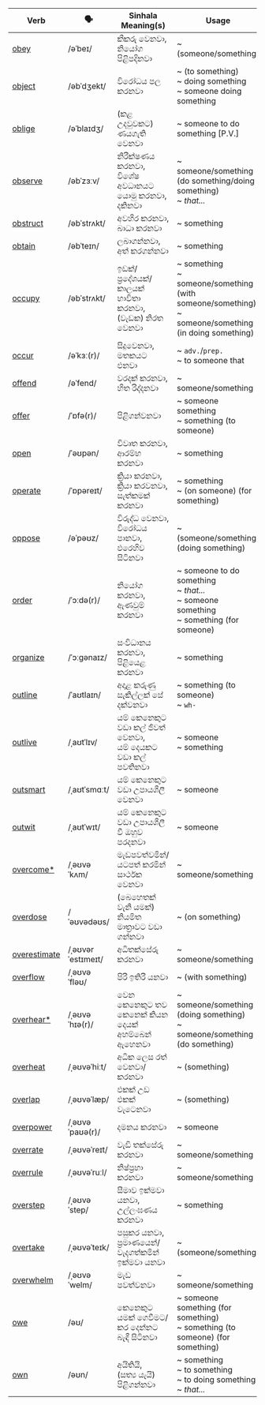 | Verb                                                                | 🗣️                | Sinhala Meaning(s)                                              | Usage                                                                                                     |
| ------------------------------------------------------------------- | ----------------- | --------------------------------------------------------------- | --------------------------------------------------------------------------------------------------------- |
| <a href="/essential-verbs/o/examples#obey">obey</a>                 | /əˈbeɪ/           | කීකරු වෙනවා,<br/>නියෝග පිළිපදිනවා                               | ~ (someone/something)                                                                                     |
| <a href="/essential-verbs/o/examples#object">object</a>             | /əbˈdʒekt/        | විරෝධය පල කරනවා                                                 | ~ (to something)<br/>~ doing something<br/>~ someone doing something                                      |
| <a href="/essential-verbs/o/examples#oblige">oblige</a>             | /əˈblaɪdʒ/        | (කළ උදවුවකට) ණයගැති වෙනවා                                       | ~ someone to do something [P.V.]                                                                          |
| <a href="/essential-verbs/o/examples#observe">observe</a>           | /əbˈzɜːv/         | නිරීක්ෂණය කරනවා,<br/>විශේෂ අවධානයට යොමු කරනවා,<br/>දකිනවා       | ~ someone/something (do something/doing something)<br/>~ _that..._                                        |
| <a href="/essential-verbs/o/examples#obstruct">obstruct</a>         | /əbˈstrʌkt/       | අවහිර කරනවා,<br/>බාධා කරනවා                                     | ~ something                                                                                               |
| <a href="/essential-verbs/o/examples#obtain">obtain</a>             | /əbˈteɪn/         | ලබාගන්නවා,<br/>අත් කරගන්නවා                                     | ~ something                                                                                               |
| <a href="/essential-verbs/o/examples#occupy">occupy</a>             | /əbˈstrʌkt/       | ඉඩක්/ප්‍රදේශයක්/<br/>කාලයක් භාවිතා කරනවා,<br/>(වැඩක) නිරත වෙනවා | ~ something<br/>~ someone/something (with someone/something)<br/>~ someone/something (in doing something) |
| <a href="/essential-verbs/o/examples#occur">occur</a>               | /əˈkɜː(r)/        | සිදුවෙනවා,<br/>මතකයට එනවා                                       | ~ `adv.`/`prep.`<br/>~ to someone that                                                                    |
| <a href="/essential-verbs/o/examples#offend">offend</a>             | /əˈfend/          | වරදක් කරනවා,<br/>හිත රිද්දනවා                                   | ~ someone/something                                                                                       |
| <a href="/essential-verbs/o/examples#offer">offer</a>               | /ˈɒfə(r)/         | පිළිගන්වනවා                                                     | ~ someone something<br/>~ something (to someone)                                                          |
| <a href="/essential-verbs/o/examples#open">open</a>                 | /ˈəʊpən/          | විවෘත කරනවා,<br/>ආරම්භ කරනවා                                    | ~ something                                                                                               |
| <a href="/essential-verbs/o/examples#operate">operate</a>           | /ˈɒpəreɪt/        | ක්‍රියා කරනවා,<br/>ක්‍රියා කරවනවා,<br/>සැත්කමක් කරනවා           | ~ something<br/>~ (on someone) (for something)                                                            |
| <a href="/essential-verbs/o/examples#oppose">oppose</a>             | /əˈpəʊz/          | විරුද්ධ වෙනවා,<br/>විරෝධය පානවා,<br/>එරෙහිව සිටිනවා             | ~ (someone/something) (doing something)                                                                   |
| <a href="/essential-verbs/o/examples#order">order</a>               | /ˈɔːdə(r)/        | නියෝග කරනවා,<br/>ඇණවුම් කරනවා                                   | ~ someone to do something<br/>~ _that..._<br/>~ someone something<br/>~ something (for someone)           |
| <a href="/essential-verbs/o/examples#organize">organize</a>         | /ˈɔːɡənaɪz/       | සංවිධානය කරනවා,<br/>පිළියෙළ කරනවා                               | ~ something                                                                                               |
| <a href="/essential-verbs/o/examples#outline">outline</a>           | /ˈaʊtlaɪn/        | අදාළ කරුණු සැකිල්ලක් සේ දක්වනවා                                 | ~ something (to someone)<br/>~ `wh-`                                                                      |
| <a href="/essential-verbs/o/examples#outlive">outlive</a>           | /ˌaʊtˈlɪv/        | යම් කෙනෙකුට වඩා කල් ජීවත් වෙනවා,<br/>යම් දෙයකට වඩා කල් පවතිනවා  | ~ someone<br/>~ something                                                                                 |
| <a href="/essential-verbs/o/examples#outsmart">outsmart</a>         | /ˌaʊtˈsmɑːt/      | යම් කෙනෙකුට වඩා උපායශීලී වෙනවා                                  | ~ someone                                                                                                 |
| <a href="/essential-verbs/o/examples#outwit">outwit</a>             | /ˌaʊtˈwɪt/        | යම් කෙනෙකුට වඩා උපායශීලී වී ඔහුව පරදනවා                         | ~ someone                                                                                                 |
| <a href="/essential-verbs/o/examples#overcome">overcome\*</a>       | /ˌəʊvəˈkʌm/       | මැඩපවත්වමින්/යටපත් කරමින් සාර්ථක වෙනවා                          | ~ someone/something                                                                                       |
| <a href="/essential-verbs/o/examples#overdose">overdose</a>         | /ˈəʊvədəʊs/       | (බෙහෙතක් වැනි යමක්) නියමිත මාත්‍රාවට වඩා ගන්නවා                 | ~ (on something)                                                                                          |
| <a href="/essential-verbs/o/examples#overestimate">overestimate</a> | /ˌəʊvərˈestɪmeɪt/ | අධිතක්සේරු කරනවා                                                | ~ someone/something                                                                                       |
| <a href="/essential-verbs/o/examples#overflow">overflow</a>         | /ˌəʊvəˈfləʊ/      | පිරී ඉතිරී යනවා                                                 | ~ (with something)                                                                                        |
| <a href="/essential-verbs/o/examples#overhear">overhear\*</a>       | /ˌəʊvəˈhɪə(r)/    | වෙන කෙනෙකුට තව කෙනෙක් කියන දෙයක් අහම්බෙන් ඇහෙනවා                | ~ someone/something (doing something)<br/>~ someone/something (do something)                              |
| <a href="/essential-verbs/o/examples#overheat">overheat</a>         | /ˌəʊvəˈhiːt/      | අධික ලෙස රත් වෙනවා/කරනවා                                        | ~ (something)                                                                                             |
| <a href="/essential-verbs/o/examples#overlap">overlap</a>           | /ˌəʊvəˈlæp/       | එකක් උඩ එකක් වැටෙනවා                                            | ~ (something)                                                                                             |
| <a href="/essential-verbs/o/examples#overpower">overpower</a>       | /ˌəʊvəˈpaʊə(r)/   | දමනය කරනවා                                                      | ~ someone                                                                                                 |
| <a href="/essential-verbs/o/examples#overrate">overrate</a>         | /ˌəʊvəˈreɪt/      | වැඩි තක්සේරු කරනවා                                              | ~ someone/something                                                                                       |
| <a href="/essential-verbs/o/examples#overrule">overrule</a>         | /ˌəʊvəˈruːl/      | නිෂ්ප්‍රභා කරනවා                                                | ~ someone/something                                                                                       |
| <a href="/essential-verbs/o/examples#overstep">overstep</a>         | /ˌəʊvəˈstep/      | සීමාව ඉක්මවා යනවා,<br/>උල්ලංඝණය කරනවා                           | ~ something                                                                                               |
| <a href="/essential-verbs/o/examples#overtake">overtake</a>         | /ˌəʊvəˈteɪk/      | පසුකර යනවා,<br/>ප්‍රමාණයෙන්/වැදගත්කමින් ඉක්මවා යනවා             | ~ (someone/something)                                                                                     |
| <a href="/essential-verbs/o/examples#overwhelm">overwhelm</a>       | /ˌəʊvəˈwelm/      | මැඩ පවත්වනවා                                                    | ~ someone/something                                                                                       |
| <a href="/essential-verbs/o/examples#owe">owe</a>                   | /əʊ/              | කෙනෙකුට යමක් ගෙවීමට/කර දෙන්නට බැඳී සිටිනවා                      | ~ someone something (for something)<br/>~ something (to someone) (for something)                          |
| <a href="/essential-verbs/o/examples#own">own</a>                   | /əʊn/             | අයිතියි,<br/>(සත්‍ය යැයි) පිළිගන්නවා                            | ~ something<br/>~ to something<br/>~ to doing something<br/>~ _that..._                                   |
